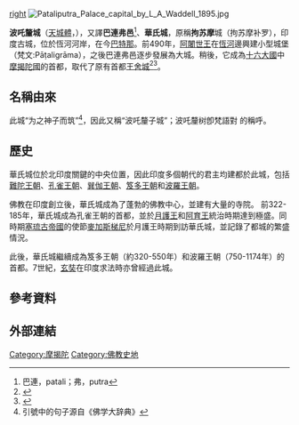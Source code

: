 {{noteTA
|1=zh:釐;zh-cn:厘;zh-tw:釐
|2=zh:厘;zh-cn:厘;zh-tw:釐
}}
[[file:Mauryan_Hall_pillar.jpg|right]]
[[File:Pataliputra_Palace_capital_by_L_A_Waddell_1895.jpg|thumb]]

'''波吒釐城'''（[[天城體|天城體]]{{lang-sa|पाटलिपुत्र}}，{{IAST|Pāṭaliputra}}），又譯'''巴連弗邑'''<ref>巴連，patali；弗，putra</ref>、'''華氏城'''，原稱'''拘苏摩'''城（拘苏摩补罗），印度古城，位於恆河河岸，在今[[巴特那|巴特那]]。前490年，[[阿闍世王|阿闍世王]]在[[恆河|恆河]]邊興建小型城堡（梵文:Pāṭaligrāma），之後巴連弗邑逐步發展為大城。稍後，它成為[[十六大國|十六大國]]中[[摩揭陀國|摩揭陀國]]的首都，取代了原有首都[[王舍城|王舍城]]<ref>{{cite web|url=http://timesofindia.indiatimes.com/city/patna/A-relic-of-Mauryan-era/articleshow/14035973.cms|title=A relic of Mauryan era |dead-url=no |archiveurl=https://web.archive.org/web/20171127032306/https://timesofindia.indiatimes.com/city/patna/A-relic-of-Mauryan-era/articleshow/14035973.cms |archivedate=2017-11-27 |language=en }}</ref><ref>{{cite book |first=Valerie |last=Hansen |title=Voyages in World History, Volume 1 to 1600 |edition=2e |volume=1 |pages=pp. 69 |publisher=[[Cengage_Learning|Cengage Learning]] |year=2012 |language=en }}</ref>。

==名稱由來==
此城“为{{link-bn|波吒釐树|পারুল}}之神子而筑”<ref>引號中的句子源自《佛学大辞典》</ref>，因此又稱“波吒釐子城”；波吒釐树卽梵語對{{tsl|en|Stereospermum chelonoides|类龟羽叶楸}}<!--勿加内部鏈接-->的稱呼。

==歷史==
華氏城位於北印度關鍵的中央位置，因此印度多個朝代的君主均建都於此城，包括[[難陀王朝|難陀王朝]]、[[孔雀王朝|孔雀王朝]]、[[巽伽王朝|巽伽王朝]]、[[笈多王朝|笈多王朝]]和[[波羅王朝|波羅王朝]]。

佛教在印度創立後，華氏城成為了蓬勃的佛教中心，並建有大量的寺院。
前322-185年，華氏城成為孔雀王朝的首都，並於[[旃陀羅笈多_(孔雀王朝)|月護王]]和[[阿育王|阿育王]]統治時期達到極盛。同時期[[塞琉古帝國|塞琉古帝國]]的使節[[麥加斯梯尼|麥加斯梯尼]]於月護王時期到訪華氏城，並記錄了都城的繁盛情況。

此後，華氏城繼續成為笈多王朝（約320-550年）和波羅王朝（750-1174年）的首都。7世紀，[[玄奘|玄奘]]在印度求法時亦曾經過此城。

==參考資料==
{{reflist}}

==外部連結==
[[Category:摩揭陀|Category:摩揭陀]]
[[Category:佛教史地|Category:佛教史地]]